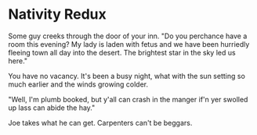 # Nativity Redux

Some guy creeks through the door of your inn. "Do you perchance have a room this evening? My lady is laden with fetus and we have been hurriedly fleeing town all day into the desert. The brightest star in the sky led us here."

You have no vacancy. It's been a busy night, what with the sun setting so much earlier and the winds growing colder.

"Well, I'm plumb booked, but y'all can crash in the manger if'n yer swolled up lass can abide the hay."

Joe takes what he can get. Carpenters can't be beggars.